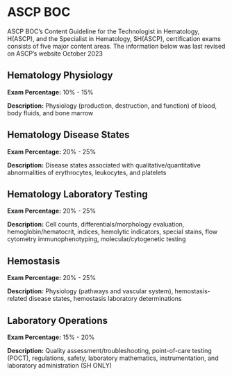 # ASCP BOC {-}

ASCP BOC's Content Guideline for the Technologist in Hematology, H(ASCP), and the Specialist in Hematology, SH(ASCP), certification exams consists of five major content areas. The information below was last revised on ASCP's website October 2023

## **Hematology Physiology** {-}

**Exam Percentage:** 10% - 15%

**Description:** Physiology (production, destruction, and function) of blood, body fluids, and bone marrow

## **Hematology Disease States** {-}

**Exam Percentage:** 20% - 25%

**Description:** Disease states associated with qualitative/quantitative abnormalities of erythrocytes, leukocytes, and platelets

## **Hematology Laboratory Testing** {-}

**Exam Percentage:** 20% - 25%

**Description:** Cell counts, differentials/morphology evaluation, hemoglobin/hematocrit, indices, hemolytic indicators, special stains, flow cytometry immunophenotyping, molecular/cytogenetic testing

## **Hemostasis** {-}

**Exam Percentage:** 20% - 25%

**Description:** Physiology (pathways and vascular system), hemostasis-related disease states, hemostasis laboratory determinations

## **Laboratory Operations** {-}

**Exam Percentage:** 15% - 20%

**Description:** Quality assessment/troubleshooting, point-of-care testing (POCT), regulations, safety, laboratory mathematics, instrumentation, and laboratory administration (SH ONLY)
